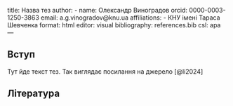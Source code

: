 title: Назва тез
author:
  - name: Олександр Виноградов
    orcid: 0000-0003-1250-3863
    email: a.g.vinogradov@knu.ua
    affiliations:
      - КНУ імені Тараса Шевченка
format: html
editor: visual
bibliography: references.bib
csl: apa
---

## Вступ

Тут йде текст тез. Так виглядає посилання на джерело [@li2024]

## Література

::: {#refs}
:::
